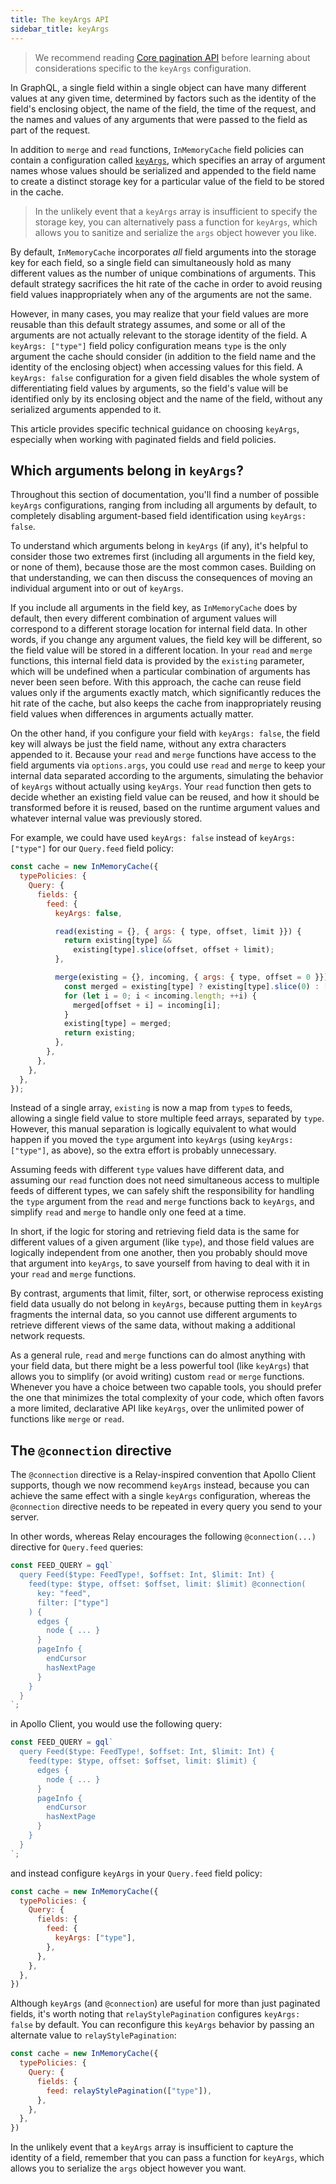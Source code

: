 ```yaml
---
title: The keyArgs API
sidebar_title: keyArgs
---
```


> We recommend reading [Core pagination API](./core-api) before learning about considerations specific to the `keyArgs` configuration.

In GraphQL, a single field within a single object can have many different values at any given time, determined by factors such as the identity of the field's enclosing object, the name of the field, the time of the request, and the names and values of any arguments that were passed to the field as part of the request.

In addition to `merge` and `read` functions, `InMemoryCache` field policies can contain a configuration called [`keyArgs`](../caching/cache-field-behavior#specifying-key-arguments), which specifies an array of argument names whose values should be serialized and appended to the field name to create a distinct storage key for a particular value of the field to be stored in the cache.

> In the unlikely event that a `keyArgs` array is insufficient to specify the storage key, you can alternatively pass a function for `keyArgs`, which allows you to sanitize and serialize the `args` object however you like.

By default, `InMemoryCache` incorporates _all_ field arguments into the storage key for each field, so a single field can simultaneously hold as many different values as the number of unique combinations of arguments. This default strategy sacrifices the hit rate of the cache in order to avoid reusing field values inappropriately when any of the arguments are not the same.

However, in many cases, you may realize that your field values are more reusable than this default strategy assumes, and some or all of the arguments are not actually relevant to the storage identity of the field. A `keyArgs: ["type"]` field policy configuration means `type` is the only argument the cache should consider (in addition to the field name and the identity of the enclosing object) when accessing values for this field. A `keyArgs: false` configuration for a given field disables the whole system of differentiating field values by arguments, so the field's value will be identified only by its enclosing object and the name of the field, without any serialized arguments appended to it.

This article provides specific technical guidance on choosing `keyArgs`, especially when working with paginated fields and field policies.

## Which arguments belong in `keyArgs`?

Throughout this section of documentation, you'll find a number of possible `keyArgs` configurations, ranging from including all arguments by default, to completely disabling argument-based field identification using `keyArgs: false`.

To understand which arguments belong in `keyArgs` (if any), it's helpful to consider those two extremes first (including all arguments in the field key, or none of them), because those are the most common cases. Building on that understanding, we can then discuss the consequences of moving an individual argument into or out of `keyArgs`.

If you include all arguments in the field key, as `InMemoryCache` does by default, then every different combination of argument values will correspond to a different storage location for internal field data. In other words, if you change any argument values, the field key will be different, so the field value will be stored in a different location. In your `read` and `merge` functions, this internal field data is provided by the `existing` parameter, which will be undefined when a particular combination of arguments has never been seen before. With this approach, the cache can reuse field values only if the arguments exactly match, which significantly reduces the hit rate of the cache, but also keeps the cache from inappropriately reusing field values when differences in arguments actually matter.

On the other hand, if you configure your field with `keyArgs: false`, the field key will always be just the field name, without any extra characters appended to it. Because your `read` and `merge` functions have access to the field arguments via `options.args`, you could use `read` and `merge` to keep your internal data separated according to the arguments, simulating the behavior of `keyArgs` without actually using `keyArgs`. Your `read` function then gets to decide whether an existing field value can be reused, and how it should be transformed before it is reused, based on the runtime argument values and whatever internal value was previously stored.

For example, we could have used `keyArgs: false` instead of `keyArgs: ["type"]` for our `Query.feed` field policy:

```js
const cache = new InMemoryCache({
  typePolicies: {
    Query: {
      fields: {
        feed: {
          keyArgs: false,

          read(existing = {}, { args: { type, offset, limit }}) {
            return existing[type] &&
              existing[type].slice(offset, offset + limit);
          },

          merge(existing = {}, incoming, { args: { type, offset = 0 }}) {
            const merged = existing[type] ? existing[type].slice(0) : [];
            for (let i = 0; i < incoming.length; ++i) {
              merged[offset + i] = incoming[i];
            }
            existing[type] = merged;
            return existing;
          },
        },
      },
    },
  },
});
```

Instead of a single array, `existing` is now a map from `type`s to feeds, allowing a single field value to store multiple feed arrays, separated by `type`. However, this manual separation is logically equivalent to what would happen if you moved the `type` argument into `keyArgs` (using `keyArgs: ["type"]`, as above), so the extra effort is probably unnecessary.

Assuming feeds with different `type` values have different data, and assuming our `read` function does not need simultaneous access to multiple feeds of different types, we can safely shift the responsibility for handling the `type` argument from the `read` and `merge` functions back to `keyArgs`, and simplify `read` and `merge` to handle only one feed at a time.

In short, if the logic for storing and retrieving field data is the same for different values of a given argument (like `type`), and those field values are logically independent from one another, then you probably should move that argument into `keyArgs`, to save yourself from having to deal with it in your `read` and `merge` functions.

By contrast, arguments that limit, filter, sort, or otherwise reprocess existing field data usually do not belong in `keyArgs`, because putting them in `keyArgs` fragments the internal data, so you cannot use different arguments to retrieve different views of the same data, without making a additional network requests.

As a general rule, `read` and `merge` functions can do almost anything with your field data, but there might be a less powerful tool (like `keyArgs`) that allows you to simplify (or avoid writing) custom `read` or `merge` functions. Whenever you have a choice between two capable tools, you should prefer the one that minimizes the total complexity of your code, which often favors a more limited, declarative API like `keyArgs`, over the unlimited power of functions like `merge` or `read`.

## The `@connection` directive

The `@connection` directive is a Relay-inspired convention that Apollo Client supports, though we now recommend `keyArgs` instead, because you can achieve the same effect with a single `keyArgs` configuration, whereas the `@connection` directive needs to be repeated in every query you send to your server.

In other words, whereas Relay encourages the following `@connection(...)` directive for `Query.feed` queries:
```js
const FEED_QUERY = gql`
  query Feed($type: FeedType!, $offset: Int, $limit: Int) {
    feed(type: $type, offset: $offset, limit: $limit) @connection(
      key: "feed",
      filter: ["type"]
    ) {
      edges {
        node { ... }
      }
      pageInfo {
        endCursor
        hasNextPage
      }
    }
  }
`;
```
in Apollo Client, you would use the following query:
```js
const FEED_QUERY = gql`
  query Feed($type: FeedType!, $offset: Int, $limit: Int) {
    feed(type: $type, offset: $offset, limit: $limit) {
      edges {
        node { ... }
      }
      pageInfo {
        endCursor
        hasNextPage
      }
    }
  }
`;
```
and instead configure `keyArgs` in your `Query.feed` field policy:
```js
const cache = new InMemoryCache({
  typePolicies: {
    Query: {
      fields: {
        feed: {
          keyArgs: ["type"],
        },
      },
    },
  },
})
```
Although `keyArgs` (and `@connection`) are useful for more than just paginated fields, it's worth noting that `relayStylePagination` configures `keyArgs: false` by default. You can reconfigure this `keyArgs` behavior by passing an alternate value to `relayStylePagination`:
```js
const cache = new InMemoryCache({
  typePolicies: {
    Query: {
      fields: {
        feed: relayStylePagination(["type"]),
      },
    },
  },
})
```
In the unlikely event that a `keyArgs` array is insufficient to capture the identity of a field, remember that you can pass a function for `keyArgs`, which allows you to serialize the `args` object however you want.

